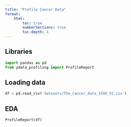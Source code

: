 ```yaml
---
title: "Profile Cancer Data"
format:
    html:
        toc: true
        numberSections: true
        toc-depth: 4
---
```


## Libraries
```python
import pandas as pd
from ydata_profiling import ProfileReport
```

## Loading data
```python
df = pd.read_csv('datasets/The_Cancer_data_1500_V2.csv')
```

## EDA
```python
ProfileReport(df)
```